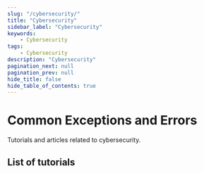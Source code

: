 ```yaml
---
slug: "/cybersecurity/"
title: "Cybersecurity"
sidebar_label: "Cybersecurity"
keywords:
    - Cybersecurity
tags:
    - Cybersecurity
description: "Cybersecurity"
pagination_next: null
pagination_prev: null
hide_title: false
hide_table_of_contents: true
---
```


# Common Exceptions and Errors

Tutorials and articles related to cybersecurity.

## List of tutorials


<ListOfDocsComponent idPrefixFilter="cybersecurity"/>
